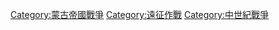 {{Catnav|頁面分類|各種主題的頁面分類|按國家分類|各國軍事|各国战争}}
{{Catnav|頁面分類|各種主題的頁面分類|按國家分類|各國軍事|蒙古军事}}

[[Category:蒙古帝國戰爭|Category:蒙古帝國戰爭]]
[[Category:遠征作戰|Category:遠征作戰]]
[[Category:中世紀戰爭|Category:中世紀戰爭]]